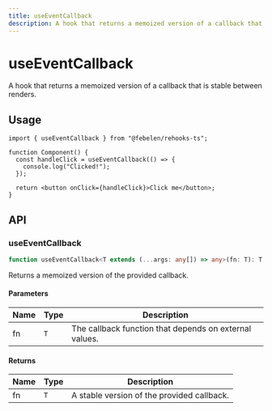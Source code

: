 ```yaml
---
title: useEventCallback
description: A hook that returns a memoized version of a callback that is stable between renders.
---
```


# useEventCallback

A hook that returns a memoized version of a callback that is stable between renders.

## Usage

```tsx
import { useEventCallback } from "@febelen/rehooks-ts";

function Component() {
  const handleClick = useEventCallback(() => {
    console.log("Clicked!");
  });

  return <button onClick={handleClick}>Click me</button>;
}
```

## API

### useEventCallback

```ts
function useEventCallback<T extends (...args: any[]) => any>(fn: T): T;
```

Returns a memoized version of the provided callback.

#### Parameters

| Name | Type | Description                                            |
| ---- | ---- | ------------------------------------------------------ |
| fn   | `T`  | The callback function that depends on external values. |

#### Returns

| Name | Type | Description                                |
| ---- | ---- | ------------------------------------------ |
| fn   | `T`  | A stable version of the provided callback. |
